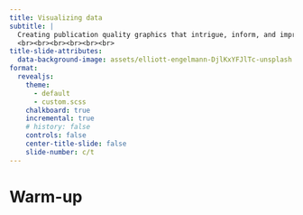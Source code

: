 ```yaml
---
title: Visualizing data
subtitle: |
  Creating publication quality graphics that intrigue, inform, and impress
  <br><br><br><br><br><br>
title-slide-attributes: 
  data-background-image: assets/elliott-engelmann-DjlKxYFJlTc-unsplash.jpg
format:
  revealjs: 
    theme: 
      - default
      - custom.scss
    chalkboard: true
    incremental: true
    # history: false
    controls: false
    center-title-slide: false
    slide-number: c/t
---
```


# Warm-up

